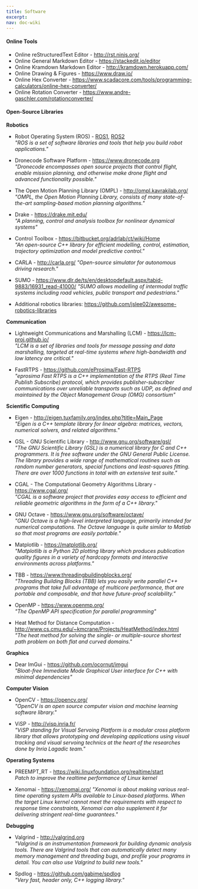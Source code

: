 ```yaml
---
title: Software
excerpt: 
nav: doc-wiki
---
```


#### Online Tools

* Online reStructuredText Editor - http://rst.ninjs.org/
* Online General Markdown Editor - https://stackedit.io/editor
* Online Kramdown Markdown Editor - http://kramdown.herokuapp.com/
* Online Drawing & Figures - https://www.draw.io/
* Online Hex Converter - https://www.scadacore.com/tools/programming-calculators/online-hex-converter/
* Online Rotation Converter - https://www.andre-gaschler.com/rotationconverter/

#### Open-Source Libraries

**Robotics**

* Robot Operating System (ROS) - [ROS1](http://www.ros.org/), [ROS2](https://index.ros.org/doc/ros2/)  
	*"ROS is a set of software libraries and tools that help you build robot applications."*

* Dronecode Software Platform - https://www.dronecode.org   
	*"Dronecode encompasses open source projects that control flight, enable mission planning, and otherwise make drone flight and advanced functionality possible."*

* The Open Motion Planning Library (OMPL) - http://ompl.kavrakilab.org/  
	*"OMPL, the Open Motion Planning Library, consists of many state-of-the-art sampling-based motion planning algorithms."*

* Drake - https://drake.mit.edu/  
    *"A planning, control and analysis toolbox for nonlinear dynamical systems"*

* Control Toolbox - https://bitbucket.org/adrlab/ct/wiki/Home  
    *"An open-source C++ library for efficient modelling, control, estimation, trajectory optimization and model predictive control."*

* CARLA - http://carla.org/
    *"Open-source simulator for autonomous driving research."*

* SUMO - https://www.dlr.de/ts/en/desktopdefault.aspx/tabid-9883/16931_read-41000/
    *"SUMO allows modelling of intermodal traffic systems including road vehicles, public transport and pedestrians."*

* Additional robotics libraries: https://github.com/jslee02/awesome-robotics-libraries

**Communication**

* Lightweight Communications and Marshalling (LCM) - https://lcm-proj.github.io/  
	*"LCM is a set of libraries and tools for message passing and data marshalling, targeted at real-time systems where high-bandwidth and low latency are critical."*

* FastRTPS - https://github.com/eProsima/Fast-RTPS  
    *"eprosima Fast RTPS is a C++ implementation of the RTPS (Real Time Publish Subscribe) protocol, which provides publisher-subscriber communications over unreliable transports such as UDP, as defined and maintained by the Object Management Group (OMG) consortium"*

**Scientific Computing**

* Eigen - http://eigen.tuxfamily.org/index.php?title=Main_Page  
	*"Eigen is a C++ template library for linear algebra: matrices, vectors, numerical solvers, and related algorithms."*

* GSL - GNU Scientific Library - http://www.gnu.org/software/gsl/  
	*"The GNU Scientific Library (GSL) is a numerical library for C and C++ programmers. It is free software under the GNU General Public License. The library provides a wide range of mathematical routines such as random number generators, special functions and least-squares fitting. There are over 1000 functions in total with an extensive test suite."*

* CGAL - The Computational Geometry Algorithms Library - https://www.cgal.org/  
	*"CGAL is a software project that provides easy access to efficient and reliable geometric algorithms in the form of a C++ library."*

* GNU Octave - https://www.gnu.org/software/octave/  
	*"GNU Octave is a high-level interpreted language, primarily intended for numerical computations. The Octave language is quite similar to Matlab so that most programs are easily portable."*

* Matplotlib - https://matplotlib.org/  
	*"Matplotlib is a Python 2D plotting library which produces publication quality figures in a variety of hardcopy formats and interactive environments across platforms."*

* TBB - https://www.threadingbuildingblocks.org/  
    *"Threading Building Blocks (TBB) lets you easily write parallel C++ programs that take full advantage of multicore performance, that are portable and composable, and that have future-proof scalability."*

* OpenMP - https://www.openmp.org/  
    *"The OpenMP API specification for parallel programming"*

* Heat Method for Distance Computation - http://www.cs.cmu.edu/~kmcrane/Projects/HeatMethod/index.html  
    *"The heat method for solving the single- or multiple-source shortest path problem on both flat and curved domains."*

**Graphics**

* Dear ImGui - https://github.com/ocornut/imgui  
    *"Bloat-free Immediate Mode Graphical User interface for C++ with minimal dependencies"*

**Computer Vision**

* OpenCV - https://opencv.org/  
	*"OpenCV is an open source computer vision and machine learning software library."*

* ViSP - http://visp.inria.fr/  
	*"ViSP standing for Visual Servoing Platform is a modular cross platform library that allows prototyping and developing applications using visual tracking and visual servoing technics at the heart of the researches done by Inria Lagadic team."*

**Operating Systems**

* PREEMPT_RT - https://wiki.linuxfoundation.org/realtime/start  
    *Patch to improve the realtime performance of Linux kernel*

* Xenomai - https://xenomai.org/
	*"Xenomai is about making various real-time operating system APIs available to Linux-based platforms. When the target Linux kernel cannot meet the requirements with respect to response time constraints, Xenomai can also supplement it for delivering stringent real-time guarantees."*

**Debugging**

* Valgrind - http://valgrind.org   
	*"Valgrind is an instrumentation framework for building dynamic analysis tools. There are Valgrind tools that can automatically detect many memory management and threading bugs, and profile your programs in detail. You can also use Valgrind to build new tools."*

* Spdlog - https://github.com/gabime/spdlog  
	*"Very fast, header only, C++ logging library."*
